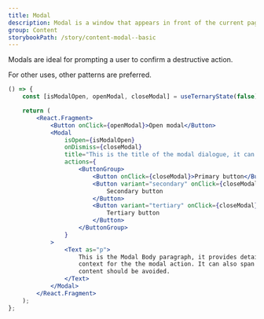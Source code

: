```yaml
---
title: Modal
description: Modal is a window that appears in front of the current page, to focus user attention on one action or piece of information
group: Content
storybookPath: /story/content-modal--basic
---
```


Modals are ideal for prompting a user to confirm a destructive action.

For other uses, other patterns are preferred.

```jsx live
() => {
	const [isModalOpen, openModal, closeModal] = useTernaryState(false);

	return (
		<React.Fragment>
			<Button onClick={openModal}>Open modal</Button>
			<Modal
				isOpen={isModalOpen}
				onDismiss={closeModal}
				title="This is the title of the modal dialogue, it can span lines but should not be too long."
				actions={
					<ButtonGroup>
						<Button onClick={closeModal}>Primary button</Button>
						<Button variant="secondary" onClick={closeModal}>
							Secondary button
						</Button>
						<Button variant="tertiary" onClick={closeModal}>
							Tertiary button
						</Button>
					</ButtonGroup>
				}
			>
				<Text as="p">
					This is the Modal Body paragraph, it provides detailed instruction and
					context for the the modal action. It can also span lines but long form
					content should be avoided.
				</Text>
			</Modal>
		</React.Fragment>
	);
};
```
